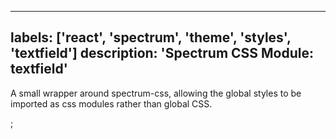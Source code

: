 

---
labels: ['react', 'spectrum', 'theme', 'styles', 'textfield']
description: 'Spectrum CSS Module: textfield'
---


A small wrapper around spectrum-css, allowing the global
styles to be imported as css modules rather than global CSS.

<CSSModulePreview styles={styles} />;
